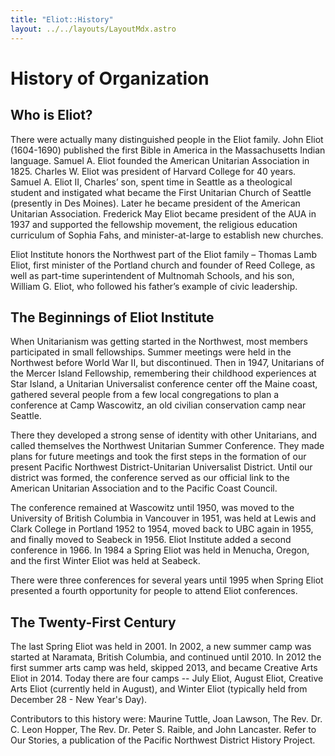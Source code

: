 ```yaml
---
title: "Eliot::History"
layout: ../../layouts/LayoutMdx.astro
---
```


# History of Organization

## Who is Eliot?

There were actually many distinguished people in the Eliot family. John Eliot (1604-1690) published the first Bible in America in the Massachusetts Indian language. Samuel A. Eliot founded the American Unitarian Association in 1825. Charles W. Eliot was president of Harvard College for 40 years. Samuel A. Eliot II, Charles’ son, spent time in Seattle as a theological student and instigated what became the First Unitarian Church of Seattle (presently in Des Moines). Later he became president of the American Unitarian Association. Frederick May Eliot became president of the AUA in 1937 and supported the fellowship movement, the religious education curriculum of Sophia Fahs, and minister-at-large to establish new churches.

Eliot Institute honors the Northwest part of the Eliot family – Thomas Lamb Eliot, first minister of the Portland church and founder of Reed College, as well as part-time superintendent of Multnomah Schools, and his son, William G. Eliot, who followed his father’s example of civic leadership.

## The Beginnings of Eliot Institute

When Unitarianism was getting started in the Northwest, most members participated in small fellowships. Summer meetings were held in the Northwest before World War II, but discontinued. Then in 1947, Unitarians of the Mercer Island Fellowship, remembering their childhood experiences at Star Island, a Unitarian Universalist conference center off the Maine coast, gathered several people from a few local congregations to plan a conference at Camp Wascowitz, an old civilian conservation camp near Seattle.

There they developed a strong sense of identity with other Unitarians, and called themselves the Northwest Unitarian Summer Conference. They made plans for future meetings and took the first steps in the formation of our present Pacific Northwest District-Unitarian Universalist District. Until our district was formed, the conference served as our official link to the American Unitarian Association and to the Pacific Coast Council.

The conference remained at Wascowitz until 1950, was moved to the University of British Columbia in Vancouver in 1951, was held at Lewis and Clark College in Portland 1952 to 1954, moved back to UBC again in 1955, and finally moved to Seabeck in 1956. Eliot Institute added a second conference in 1966. In 1984 a Spring Eliot was held in Menucha, Oregon, and the first Winter Eliot was held at Seabeck.

There were three conferences for several years until 1995 when Spring Eliot presented a fourth opportunity for people to attend Eliot conferences.

## The Twenty-First Century

The last Spring Eliot was held in 2001.  In 2002, a new summer camp was started at Naramata, British Columbia, and continued until 2010.  In 2012 the first summer arts camp was held, skipped 2013, and became Creative Arts Eliot in 2014.  Today there are four camps -- July Eliot, August Eliot, Creative Arts Eliot (currently held in August), and Winter Eliot (typically held from December 28 - New Year's Day).

Contributors to this history were: Maurine Tuttle, Joan Lawson, The Rev. Dr. C. Leon Hopper, The Rev. Dr. Peter S. Raible, and John Lancaster. Refer to Our Stories, a publication of the Pacific Northwest District History Project.
